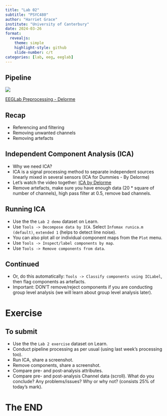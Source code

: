 ```yaml
---
title: "Lab 02"
subtitle: "PSYC480"
author: "Harriet Grace"
institute: "University of Canterbury"
date: 2024-03-26
format: 
  revealjs:
    theme: simple
    highlight-style: github
    slide-number: c/t
categories: [lab, eeg, eeglab]   
---
```


## Pipeline {background-color="#346bc8"}

![](/figs/pipeline.png)

[EEGLab Preprocessing - Delorme](https://youtu.be/gEk33jWB0MY)

## Recap {background-color="#346bc8"}

-   Referencing and filtering
-   Removing unwanted channels
-   Removing artefacts

## Independent Component Analysis (ICA) {background-color="#346bc8"}

::: incremental
-   Why we need ICA?
-   ICA is a signal processing method to separate independent sources linearly mixed in several sensors (ICA for Dummies - By Delorme)
-   Let's watch the video together: [ICA by Delorme](https://www.youtube.com/watch?v=kWAjhXr7pT4)
-   Remove artefacts, make sure you have enough data (20 \* square of number of channels), high pass filter at 0.5, remove bad channels.
:::

## Running ICA {background-color="#346bc8"}

::: incremental
-   Use the the `Lab 2 demo` dataset on Learn.
-   Use `Tools -> Decompose data by ICA`. Select `Infomax runica.m (default)`, `extended 1` (helps to detect line noise).
-   You can also plot all or individual component maps from the `Plot` menu.
-   Use `Tools -> Inspect/label components by map`.
-   Use `Tools -> Remove components from data`.
:::

## Continued {background-color="#346bc8"}

::: incremental
-   Or, do this automatically: `Tools -> Classify components using ICLabel`, then flag components as artefacts.
-   Important: DON'T remove/reject components if you are conducting group level analysis (we will learn about group level analysis later).
:::

# Exercise {background-color="orange"}

## To submit {background-color="#346bc8"}

-   Use the the `Lab 2 exercise` dataset on Learn.
-   Conduct pipeline processing as per usual (using last week's processing too).
-   Run ICA, share a screenshot.
-   Remove components, share a screenshot.
-   Compare pre- and post-analysis attributes.
-   Compare pre- and post-analysis Channel data (scroll). What do you conclude? Any problems/issues? Why or why not? (consists 25% of today's mark).

# The END {background-color="orange"}
